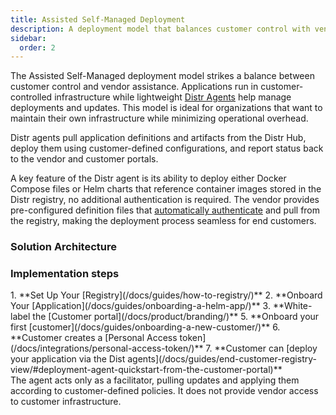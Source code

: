 ```yaml
---
title: Assisted Self-Managed Deployment
description: A deployment model that balances customer control with vendor assistance
sidebar:
  order: 2
---
```



The Assisted Self-Managed deployment model strikes a balance between customer control and vendor assistance. Applications run in customer-controlled infrastructure while lightweight [Distr Agents](docs/product/agents/) help manage deployments and updates. This model is ideal for organizations that want to maintain their own infrastructure while minimizing operational overhead.

Distr agents pull application definitions and artifacts from the Distr Hub, deploy them using customer-defined configurations, and report status back to the vendor and customer portals.

A key feature of the Distr agent is its ability to deploy either Docker Compose files or Helm charts that reference container images stored in the Distr registry, no additional authentication is required. The vendor provides pre-configured definition files that [automatically authenticate](/docs/guides/helm-chart-registry-auth/) and pull from the registry, making the deployment process seamless for end customers.

### Solution Architecture

<ThemeImage
  lightSrc="/src/assets/docs/use-cases/assisted-self-managed/assisted-self-managed-light.png"
  darkSrc="/src/assets/docs/use-cases/assisted-self-managed/assisted-self-managed-dark.png"
  alt="Assisted-Self-Managed diagram"
/>

### Implementation steps

<Steps>
  1. **Set Up Your [Registry](/docs/guides/how-to-registry/)** 2. **Onboard Your
  [Application](/docs/guides/onboarding-a-helm-app/)** 3. **White-label the
  [Customer portal](/docs/product/branding/)** 5. **Onboard your first
  [customer](/docs/guides/onboarding-a-new-customer/)** 6. **Customer creates a
  [Personal Access token](/docs/integrations/personal-access-token/)** 7.
  **Customer can [deploy your application via the Dist
  agents](/docs/guides/end-customer-registry-view/#deployment-agent-quickstart-from-the-customer-portal)**
</Steps>

<Aside type="tip">
  The agent acts only as a facilitator, pulling updates and applying them
  according to customer-defined policies. It does not provide vendor access to
  customer infrastructure.
</Aside>
